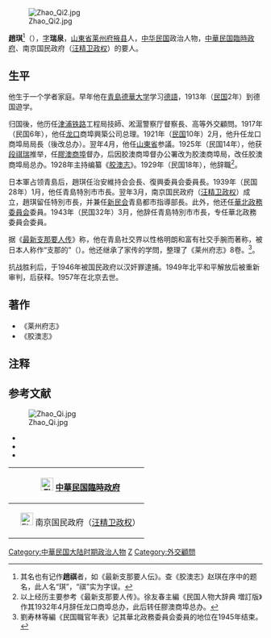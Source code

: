 [[File:Zhao_Qi2.jpg|thumb]]

'''趙琪'''<ref>其名也有记作'''趙祺'''者，如《最新支那要人伝》。查《胶澳志》赵琪在序中的题名，此人名“琪”，“祺”实为字误。</ref>（{{bd|1882年||1957年||catIdx=Z赵}}），[[表字|字]]'''瑞泉'''，[[山東省|山東省]][[莱州府|莱州府]][[掖县|掖县]]人，[[中华民国|中华民国]]政治人物，[[中華民国臨時政府_(北京)|中華民国臨時政府]]、南京国民政府（[[汪精卫政权|汪精卫政权]]）的要人。

== 生平 ==
他生于一个学者家庭。早年他在[[青島市|青島]][[德華大学|德華大学]]学习[[德語|德語]]，1913年（[[民国紀元|民国]]2年）到德国遊学。

归国後，他历任[[津浦铁路|津浦铁路]]工程局技師、淞滬警察厅督察長、高等外交顧問。1917年（民国6年），他任[[龙口市|龙口]]商埠興築公司总理。1921年（[[民国紀元|民国]]10年）2月，他升任龙口商埠局局長（後改总办）。翌年4月，他任[[山東省_(中華民国)|山東省]]参議。1925年（民国14年），他获[[段祺瑞|段祺瑞]]推举，任[[膠澳商埠|膠澳商埠]]督办，后因胶澳商埠督办公署改为胶澳商埠局，改任胶澳商埠局总办。1928年主持编纂《[[胶澳志|胶澳志]]》。1929年（民国18年），他辞職<ref>以上经历主要参考《最新支那要人传》。徐友春主編《民国人物大辞典 増訂版》作其1932年4月辞任龙口商埠总办，此后转任膠澳商埠总办。</ref>。

日本軍占领青島后，趙琪任治安維持会会長、復興委員会委員長。1939年（民国28年）1月，他任青島特別市市長。翌年3月，南京国民政府（[[汪精卫政权|汪精卫政权]]）成立，趙琪留任特別市長，并兼任[[新民会|新民会]]青島都市指導部長。此外，他还任[[華北政務委員会|華北政務委員会]]委員。1943年（民国32年）3月，他辞任青島特別市市長，专任華北政務委員会委員。

据《[[最新支那要人传|最新支那要人传]]》称，他在青島社交界以性格明朗和富有社交手腕而著称，被日本人称作“支那的{{tsl|ja|ノンキナトウサン|悠哉悠哉的老爹|悠哉老爹}}”（{{lang|ja|支那のノントウ}}）。他还继承了家传的学問，整理了《莱州府志》8卷。<ref>劉寿林等編《民国職官年表》记其華北政務委員会委員的地位在1945年结束。</ref>。

抗战胜利后，于1946年被国民政府以汉奸罪逮捕。1949年北平和平解放后被重新审判，后获释。1957年在北京去世。

==著作==
*《莱州府志》
*《胶澳志》

== 注释 ==
{{reflist}}

== 参考文献 ==
[[File:Zhao_Qi.jpg|thumb]]
* <span style="font-size:90%;">{{Cite book<!--|和書-->|author = 徐友春主編|title = 民国人物大辞典 増訂版|year = 2007|publisher = 河北人民出版社|isbn = 978-7-202-03014-1}}</span>
* <span style="font-size:90%;">{{Cite book<!--|和書-->|author = 劉寿林等編|title = 民国職官年表|year = 1995|publisher = [[中華書局|中華書局]]|isbn = 7-101-01320-1}}</span>
* <span style="font-size:90%;">{{Cite book<!--|和書-->|author = |title = 最新支那要人伝|year = 1941|publisher = [[朝日新聞社|朝日新聞社]]|isbn = 7-101-01320-1}}</span>

{| class="wikitable" style="margin:0 auto"
|- 
!　[[File:Flag_of_the_Republic_of_China_1912-1928.svg|25px]] [[中華民国臨時政府_(北京)|中華民国臨時政府]]
{{先代次代|[[青島市|青島特別市長]]|<small>1939年1月 - 1940年3月</small>|（創設）|（汪精卫政权继续）}}
|- 
!　[[File:Flag_of_the_Republic_of_China-Nanjing_(Peace,_Anti-Communism,_National_Construction).svg|25px]] 南京国民政府（[[汪精卫政权|汪精卫政权]]）
{{先代次代|青島特別市長|<small>1940年3月 - 1943年3月</small>|（臨時政府继续）|[[姚作賓|姚作賓]]}}
|}


{{青岛市市长|伪}}
{{DEFAULTSORT:Zhao赵}}
[[Category:中華民国大陆时期政治人物|Category:中華民国大陆时期政治人物]]
[[Category:掖县人|Z]]
[[Category:外交顧問|Category:外交顧問]]